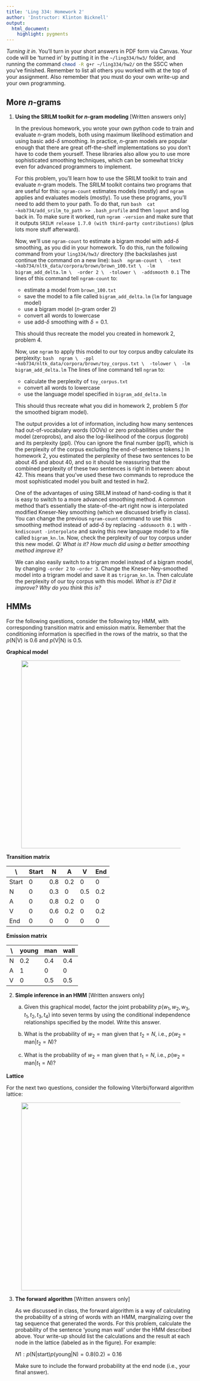 ```yaml
---
title: 'Ling 334: Homework 2'
author: 'Instructor: Klinton Bicknell'
output:
  html_document:
    highlight: pygments
---
```


_Turning it in._ You'll turn in your short answers in PDF form via Canvas. Your code will be 'turned in' by putting it in the `~/ling334/hw3/` folder, and running the command `chmod -R g+r ~/ling334/hw2/`{.bash} on the SSCC when you've finished. Remember to list all others you worked with at the top of your assignment. Also remember that you must do your own write-up and your own programming.


## More $n$-grams

1. **Using the SRILM toolkit for $n$-gram modeling** [Written answers only]
  
    In the previous homework, you wrote your own python code to train and evaluate $n$-gram models, both using maximum likelihood estimation and using basic add-$\delta$ smoothing. In practice, $n$-gram models are popular enough that there are great off-the-shelf implementations so you don't have to code them yourself. These libraries also allow you to use more sophisticated smoothing techniques, which can be somewhat tricky even for advanced programmers to implement.
    
    For this problem, you'll learn how to use the SRILM toolkit to train and evaluate $n$-gram models. The SRILM toolkit contains two programs that are useful for this: `ngram-count`{.bash} estimates models (mostly) and `ngram`{.bash} applies and evaluates models (mostly). To use these programs, you'll need to add them to your path. To do that, run
    ```bash
    cat ~kob734/add_srilm_to_path >> .bash_profile
    ```
    and then `logout` and log back in. To make sure it worked, run `ngram -version` and make sure that it outputs `SRILM release 1.7.0 (with third-party contributions)` (plus lots more stuff afterward).
    
    Now, we'll use `ngram-count`{.bash} to estimate a bigram model with add-$\delta$ smoothing, as you did in your homework. To do this, run the following command from your `ling334/hw3/` directory (the backslashes just continue the command on a new line):
    ```bash
    ngram-count \
    -text ~kob734/nltk_data/corpora/brown/brown_100.txt \
    -lm bigram_add_delta.lm \
    -order 2 \
    -tolower \
    -addsmooth 0.1
    ```
    The lines of this command tell `ngram-count`{.bash} to:
    * estimate a model from `brown_100.txt`
    * save the model to a file called `bigram_add_delta.lm` (`lm` for language model)
    * use a bigram model ($n$-gram order 2)
    * convert all words to lowercase
    * use add-$\delta$ smoothing with $\delta=0.1$.
    
    This should thus recreate the model you created in homework 2, problem 4.
    
    Now, use `ngram` to apply this model to our toy corpus andby calculate its perplexity:
    ```bash
    ngram \
    -ppl ~kob734/nltk_data/corpora/brown/toy_corpus.txt \
    -tolower \
    -lm bigram_add_delta.lm
    ```
    The lines of line command tell `ngram`{.bash} to:
    * calculate the perplexity of `toy_corpus.txt`
    * convert all words to lowercase
    * use the language model specified in `bigram_add_delta.lm`
    
    This should thus recreate what you did in homework 2, problem 5 (for the smoothed bigram model).
    
     The output provides a lot of information, including how many sentences had out-of-vocabulary words (OOVs) or zero probabilities under the model (zeroprobs), and also the log-likelihood of the corpus (logprob) and its perplexity (ppl). (You can ignore the final number (ppl1), which is the perplexity of the corpus excluding the end-of-sentence tokens.) In homework 2, you estimated the perplexity of these two sentences to be about 45 and about 40, and so it should be reassuring that the combined perplexity of these two sentences is right in between: about 42. This means that you've used these two commands to reproduce the most sophisticated model you built and tested in hw2.

    One of the advantages of using SRILM instead of hand-coding is that it is easy to switch to a more advanced smoothing method. A common method that's essentially the state-of-the-art right now is interpolated modified Kneser-Ney smoothing (which we discussed briefly in class). You can change the previous `ngram-count`{.bash} command to use this smoothing method instead of add-$\delta$ by replacing `-addsmooth 0.1` with `-kndiscount -interpolate` and saving this new language model to a file called `bigram_kn.lm`.
    Now, check the perplexity of our toy corpus under this new model. _Q: What is it? How much did using a better smoothing method improve it?_
    
    We can also easily switch to a trigram model instead of a bigram model, by changing `-order 2` to `-order 3`. Change the Kneser-Ney-smoothed model into a trigram
model and save it as `trigram_kn.lm`. Then calculate the perplexity of our toy corpus with this model. _What is it? Did it improve? Why do you think this is?_
    
## HMMs

For the following questions, consider the following toy HMM, with corresponding transition matrix and emission matrix. Remember that the conditioning information is specified in the rows of the matrix, so that the $p(\mbox{N}|\mbox{V})$ is 0.6 and $p(\mbox{V}|\mbox{N})$ is 0.5.

**Graphical model**

<figure><img src="hmm.svg" style="width:500px"></figure>

**Transition matrix**

\     | Start | N   | A   | V   | End
----- | ----- | --- | --- | --- | ---
Start | 0     | 0.8 | 0.2 | 0   | 0
N     | 0     | 0.3 | 0   | 0.5 | 0.2
A     | 0     | 0.8 | 0.2 | 0   | 0
V     | 0     | 0.6 | 0.2 | 0   | 0.2
End   | 0     | 0   | 0   | 0   | 0

**Emission matrix**

\ | young | man | wall
- | ----- | --- | ----
N | 0.2   | 0.4 | 0.4
A | 1     | 0   | 0
V | 0     | 0.5 | 0.5

2. **Simple inference in an HMM** [Written answers only]
  
    (a) Given this graphical model, factor the joint probability $p(w_1, w_2, w_3, t_1, t_2, t_3, t_4)$ into seven terms by using the conditional independence relationships specified by the model. Write this answer.

    (b) What is the probability of $w_2=\mbox{man}$ given that $t_2=N$, i.e., $p(w_2=\mbox{man}|t_2=N)$?

    (c) What is the probability of $w_2=\mbox{man}$ given that $t_1=N$, i.e., $p(w_2=\mbox{man}|t_1=N)$?
    
**Lattice**

For the next two questions, consider the following Viterbi/forward algorithm lattice:

<figure><img src="lattice.svg" style="width:500px"></figure>

3. **The forward algorithm** [Written answers only]

    As we discussed in class, the forward algorithm is a way of calculating the probability of a string of words with an HMM, marginalizing over the tag sequence that generated the words. For this problem, calculate the probability of the sentence 'young man wall' under the HMM described above. Your write-up should list the calculations and the result at each node in the lattice (labeled as in the figure). For example:
    
    $N1: p(\mbox{N} | \mbox{start})p(\mbox{young} | \mbox{N}) = 0.8(0.2) = 0.16$
    
    Make sure to include the forward probability at the end node (i.e., your final answer).
